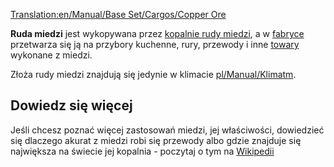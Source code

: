 [[Translation:en/Manual/Base Set/Cargos/Copper Ore]]

{{pl/Manual/Base Set/Cargos/Ładunek|name=Ruda miedzi
|image=en/Manual/Base Set/Industries/Copperoremine.png
|produced=[[pl/Manual/Base Set/Industries/Kopalnia rudy miedzi|Kopalnia rudy miedzi]]
|accepted=[[pl/Manual/Base Set/Industries/Fabryka|Fabryka]]
}}
'''Ruda miedzi''' jest wykopywana przez [[pl/Manual/Base Set/Industries/Kopalnia rudy miedzi|kopalnie rudy miedzi]], a w [[pl/Manual/Base Set/Industries/Fabryka|fabryce]] przetwarza się ją na przybory kuchenne, rury, przewody i inne [[pl/Manual/Base Set/Cargos/Towary|towary]] wykonane z miedzi.

Złoża rudy miedzi znajdują się jedynie w klimacie [[pl/Manual/Klimat]]m.

==Dowiedz się więcej==
Jeśli chcesz poznać więcej zastosowań miedzi, jej właściwości, dowiedzieć się dlaczego akurat z miedzi robi się przewody albo gdzie znajduje się największa na świecie jej kopalnia - poczytaj o tym na [https://pl.wikipedia.org/wiki/Mied%C5%BA Wikipedii]

{{pl/Manual/Navbox Ładunek}}